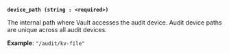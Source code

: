 <a id="audit-arg-path" />

**`device_path (string : <required>)`**

The internal path where Vault accesses the audit device. Audit device paths are
unique across all audit devices.

**Example**: `"/audit/kv-file"`
